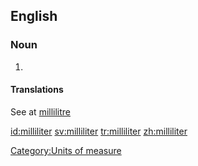 ==English==

===Noun===
{{en-noun}}

# {{US}} {{alternative spelling of|[[millilitre]]}}

====Translations====
See at [[millilitre]]

[[Category:Units of measure]]

[[id:milliliter]]
[[sv:milliliter]]
[[tr:milliliter]]
[[zh:milliliter]]